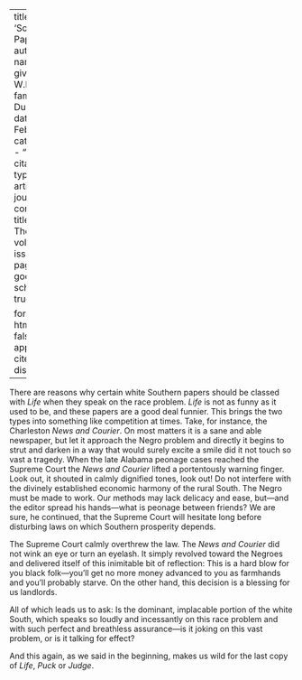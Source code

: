 
---
title: 'Southern Papers'
author:
  - name:
      given: W.E.B.
      family: Du Bois
date: Feb. 1911
categories: 
  - ""
citation: 
  type: article-journal
  container-title: The Crisis
  volume: 1
  issue: 4
  page: 21
google-scholar: true

format:
  html:
    toc: false
    appendix-cite-as: display
---



There are reasons why certain white Southern papers should be classed with *Life* when they speak on the race problem. *Life* is not as funny as it used to be, and these papers are a good deal funnier. This brings the two types into something like competition at times. Take, for instance, the Charleston *News and Courier*. On most matters it is a sane and able newspaper, but let it approach the Negro problem and directly it begins to strut and darken in a way that would surely excite a smile did it not touch so vast a tragedy. When the late Alabama peonage cases reached the Supreme Court the *News and Courier* lifted a portentously warning finger. Look out, it shouted in calmly dignified tones, look out! Do not interfere with the divinely established economic harmony of the rural South. The Negro must be made to work. Our methods may lack delicacy and ease, but---and the editor spread his hands---what is peonage between friends? We are sure, he continued, that the Supreme Court will hesitate long before disturbing laws on which Southern prosperity depends.

The Supreme Court calmly overthrew the law. The *News and Courier* did not wink an eye or turn an eyelash. It simply revolved toward
the Negroes and delivered itself of this inimitable bit of reflection: This is a hard blow for you black folk---you'll get no more money advanced to you as farmhands and you'll probably starve. On the other hand, this decision is a blessing for us landlords.

All of which leads us to ask: Is the dominant, implacable portion of the white South, which speaks so loudly and incessantly on this race problem and with such perfect and breathless assurance---is it joking on this vast problem, or is it talking for effect?

And this again, as we said in the beginning, makes us wild for the last copy of *Life*, *Puck* or *Judge*.


